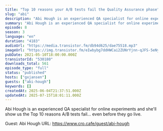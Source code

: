 ```yaml
---
title: "Top 10 reasons your A/B tests fail the Quality Assurance phase"
slug: "abi"
description: "Abi Hough is an experienced QA specialist for online experiments and she'll show us the Top 10 reasons A/B tests fail... even before they go live.\n\nGuest: Abi Hough\nURL: https://www.cro.cafe/guest/abi-hough"
summary: "Abi Hough is an experienced QA specialist for online experiments and she'll show us the Top 10 reasons A/B tests fail... even before they go live."
episode: 8
season: 3
language: "en"
duration: "4183"
audioUrl: "https://media.transistor.fm/db94d625/dae75518.mp3"
imageUrl: "https://img.transistor.fm/eIwbybg7ddHWCai2ZUNrYjnn-qJFS-5eNyUnLonACjE/rs:fill:3000:3000:1/q:60/aHR0cHM6Ly9pbWct/dXBsb2FkLXByb2R1/Y3Rpb24udHJhbnNp/c3Rvci5mbS85NDI1/NzlkNDY3ZWRiZjM1/OGQxYzQ3OWZjMjk1/YTM3ZC5qcGc.webp"
pubDate: 2021-05-10T18:00:00.000Z
transistorId: "530180"
downloads_total: 561
episode_type: "full"
status: "published"
hosts: ["gxjansen"]
guests: ["abi-hough"]
keywords: []
createdAt: 2025-06-04T21:37:51.000Z
updatedAt: 2025-07-15T18:01:11.000Z
---
```


Abi Hough is an experienced QA specialist for online experiments and she'll show us the Top 10 reasons A/B tests fail... even before they go live.

Guest: Abi Hough
URL: https://www.cro.cafe/guest/abi-hough
